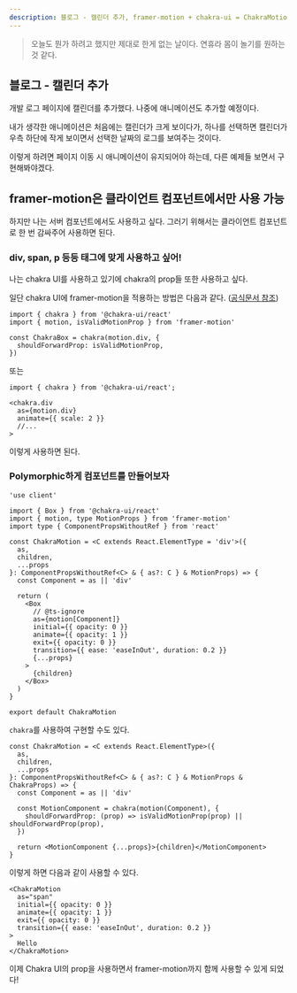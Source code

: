 ```yaml
---
description: 블로그 - 캘린더 추가, framer-motion + chakra-ui = ChakraMotion 컴포넌트 만들기
---
```


> 오늘도 뭔가 하려고 했지만 제대로 한게 없는 날이다.
> 연휴라 몸이 놀기를 원하는 것 같다.

## 블로그 - 캘린더 추가

개발 로그 페이지에 캘린더를 추가했다.
나중에 애니메이션도 추가할 예정이다.

내가 생각한 애니메이션은 처음에는 캘린더가 크게 보이다가, 하나를 선택하면 캘린더가 우측 하단에 작게 보이면서 선택한 날짜의 로그를 보여주는 것이다.

이렇게 하려면 페이지 이동 시 애니메이션이 유지되어야 하는데, 다른 예제들 보면서 구현해봐야겠다.

## framer-motion은 클라이언트 컴포넌트에서만 사용 가능

하지만 나는 서버 컴포넌트에서도 사용하고 싶다.
그러기 위해서는 클라이언트 컴포넌트로 한 번 감싸주어 사용하면 된다.

### div, span, p 등등 태그에 맞게 사용하고 싶어!

나는 chakra UI를 사용하고 있기에 chakra의 prop들 또한 사용하고 싶다.

일단 chakra UI에 framer-motion을 적용하는 방법은 다음과 같다. ([공식문서 참조](https://chakra-ui.com/getting-started/with-framer))

```tsx
import { chakra } from '@chakra-ui/react'
import { motion, isValidMotionProp } from 'framer-motion'

const ChakraBox = chakra(motion.div, {
  shouldForwardProp: isValidMotionProp,
})
```

또는

```tsx
import { chakra } from '@chakra-ui/react';

<chakra.div
  as={motion.div}
  animate={{ scale: 2 }}
  //...
>
```

이렇게 사용하면 된다.

### Polymorphic하게 컴포넌트를 만들어보자

```tsx
'use client'

import { Box } from '@chakra-ui/react'
import { motion, type MotionProps } from 'framer-motion'
import type { ComponentPropsWithoutRef } from 'react'

const ChakraMotion = <C extends React.ElementType = 'div'>({
  as,
  children,
  ...props
}: ComponentPropsWithoutRef<C> & { as?: C } & MotionProps) => {
  const Component = as || 'div'

  return (
    <Box
      // @ts-ignore
      as={motion[Component]}
      initial={{ opacity: 0 }}
      animate={{ opacity: 1 }}
      exit={{ opacity: 0 }}
      transition={{ ease: 'easeInOut', duration: 0.2 }}
      {...props}
    >
      {children}
    </Box>
  )
}

export default ChakraMotion
```

`chakra`를 사용하여 구현할 수도 있다.

```tsx
const ChakraMotion = <C extends React.ElementType>({
  as,
  children,
  ...props
}: ComponentPropsWithoutRef<C> & { as?: C } & MotionProps & ChakraProps) => {
  const Component = as || 'div'

  const MotionComponent = chakra(motion(Component), {
    shouldForwardProp: (prop) => isValidMotionProp(prop) || shouldForwardProp(prop),
  })

  return <MotionComponent {...props}>{children}</MotionComponent>
}
```

이렇게 하면 다음과 같이 사용할 수 있다.

```tsx
<ChakraMotion
  as="span"
  initial={{ opacity: 0 }}
  animate={{ opacity: 1 }}
  exit={{ opacity: 0 }}
  transition={{ ease: 'easeInOut', duration: 0.2 }}
>
  Hello
</ChakraMotion>
```

이제 Chakra UI의 prop을 사용하면서 framer-motion까지 함께 사용할 수 있게 되었다!
